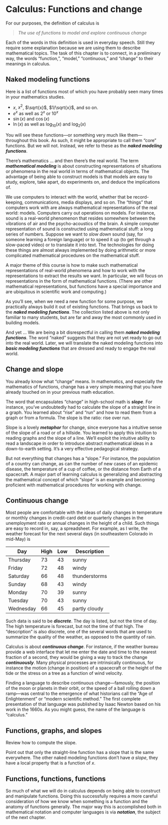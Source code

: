 # Calculus: Functions and change

For our purposes, the definition of calculus is

> *The use of functions to model and explore continuous change*

Each of the words in this definition is used in everyday speech. Still they require some explanation because we are using them to describe mathematical topics. The task of this chapter is to connect, in a preliminary way, the words "function,", "model," "continuous," and "change" to their meanings in calculus.

## Naked modeling functions

Here is a list of functions most of which you have probably seen many times in your mathematics studies.

- $x$, $x^2$, $\sqrt{x}$, $1/\sqrt{x}$, and so on. 
- $e^x$ as well as $2^x$ or $10^x$
- $\sin(x)$ and $\cos(x)$
- $\ln(x)$ as well as $\log_{10}(x)$ and $\log_2(x)$

You will see these functions---or something very much like them---throughout this book. As such, it might be appropriate to call them "core" functions. But we will not. Instead, we refer to these as the ***naked modeling functions***.

There's mathematics ... and then there's the real world. The term ***mathematical modeling*** is about constructing representations of situations or phenomena in the real world in terms of mathematical objects. The advantage of being able to construct models is that models are easy to study, explore, take apart, do experiments on, and deduce the implications of.

We use computers to interact with the world, whether that be record-keeping, communications, media displays, and so on. The "things" that computers work with are always mathematical representations of the real world: models. Computers carry out operations on models. For instance, sound is a real-world phenomenon that resides somewhere between the vibrations of air and the psycho-acoustics of the brain. A simple computer representation of sound is constructed using mathematical stuff: a long series of numbers. Suppose we want to *slow down* sound (say, for someone learning a foreign language) or to speed it up (to get through a slow-paced video) or to translate it into text. The technologies for doing these things are almost always implemented by doing arithmetic or more complicated mathematical procedures on the mathematical stuff.

A major theme of this course is how to make such mathematical representations of real-world phenomena and how to work with the representations to extract the results we want. In particular, we will focus on representations in the form of mathematical functions. (There are other mathematical representations, but functions have a special importance and are ubiquitous in scientific work and computing.) 

As you'll see, when we need a new function for some purpose, we practically always build it out of existing functions. That brings us back to the ***naked modeling functions***. The collection listed above is not only familiar to many students, but are far and away the most commonly used in building models.

And yet ... We are being a bit disrespectful in calling them ***naked modeling functions***. The word "naked" suggests that they are not yet ready to go out into the real world. Later, we will translate the naked modeling functions into ***basic modeling functions*** that are dressed and ready to engage the real world. 

## Change and slope

You already know what "change" means. In mathematics, and especially the mathematics of functions, change has a very simple meaning that you have already touched on in your previous math education.

The word that encapsulates "change" in high-school math is ***slope***. For instance, you've undoubtedly had to calculate the slope of a straight line in a graph. You learned about "rise" and "run" and how to read them from a graph or from a formula. The slope is the ratio: rise over run. 

Slope is a lovely ***metaphor*** for change, since everyone has a intuitive sense of the slope of a road or of a hillside. You learned to apply this intuition to reading graphs and the slope of a line. We'll exploit the intuitive ability to read a landscape in order to introduce abstract mathematical ideas in a down-to-earth setting. It's a very effective pedagogical strategy.

But not everything that changes has a "slope." For instance, the population of a country can change, as can the number of new cases of an epidemic disease, the temperature of a cup of coffee, or the distance from Earth of a spacecraft. A major part of learning calculus is generalizing and abstracting the mathematical concept of which "slope" is an example and becoming proficient with mathematical procedures for working with change. 

## Continuous change

Most people are comfortable with the ideas of daily changes in temperature or monthly changes in credit-card debt or quarterly changes in the unemployment rate or annual changes in the height of a child. Such things are easy to record in, say, a spreadsheet. For example, as I write, the weather forecast for the next several days (in southeastern Colorado in mid-May) is

Day | High | Low | Description
----|------|-----|------------
Thursday | 73 | 43 | sunny
Friday   | 72 | 48 | windy
Saturday | 66 | 48 | thunderstorms
Sunday   | 68 | 43 | windy
Monday   | 70 | 39 | sunny
Tuesday  | 70 | 43 | sunny
Wednesday| 66 | 45 | partly cloudy

Such data is said to be ***discrete***. The day is listed, but not the time of day. The high temperature is forecast, but not the time of that high. The "description" is also discrete, one of the several words that are used to summarize the quality of the weather, as opposed to the quantity of rain. 

Calculus is about ***continuous change***. For instance, if the weather bureau provide a web interface that let me enter the date and time to the nearest fraction of a second, they would be giving a way to track the change ***continuously***. Many physical processes are intrinsically continuous, for instance the motion (change in position) of a spacecraft or the height of the tide or the stress on a tree as a function of wind velocity.

Finding a language to describe continuous change---famously, the position of the moon or planets in their orbit, or the speed of a ball rolling down a ramp---was central to the emergence of what historians call the "Age of Enlightenment" or "modern scientific method." The first complete presentation of that language was published by Isaac Newton based on his work in the 1660s. As you might guess, the name of the language is "calculus."

## Functions, graphs, and slopes

Review how to compute the slope.

Point out that only the straight-line function has a slope that is the same everywhere. The other naked modeling functions don't have *a slope*, they have a local property that is a function of $x$.

## Functions, functions, functions

So much of what we will do in calculus depends on being able to construct and manipulate functions. Doing this successfully requires a more careful consideration of how we know when something is a function and the anatomy of functions generally. The major way this is accomplished both in mathematical notation and computer languages is via ***notation***, the subject of the next chapter.

